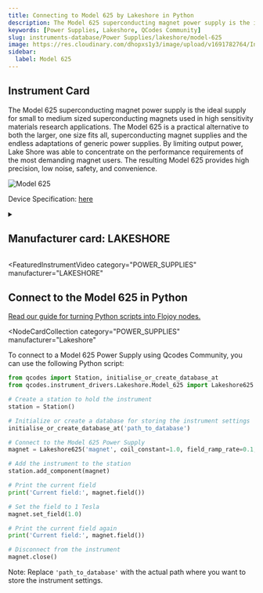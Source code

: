 ```yaml
---
title: Connecting to Model 625 by Lakeshore in Python
description: The Model 625 superconducting magnet power supply is the ideal supply for small to medium sized superconducting magnets used in high sensitivity materials research applications. The Model 625 is a practical alternative to both the larger, one size fits all, superconducting magnet supplies and the endless adaptations of generic power supplies. By limiting output power, Lake Shore was able to concentrate on the performance requirements of the most demanding magnet users. The resulting Model 625 provides high precision, low noise, safety, and convenience.
keywords: [Power Supplies, Lakeshore, QCodes Community]
slug: instruments-database/Power Supplies/lakeshore/model-625
image: https://res.cloudinary.com/dhopxs1y3/image/upload/v1691782764/Instruments/Power%20Supplies/Model-625/Model-625.png
sidebar:
  label: Model 625
---
```



## Instrument Card

The Model 625 superconducting magnet power supply is the ideal supply for small to medium sized superconducting magnets used in high sensitivity materials research applications. The Model 625 is a practical alternative to both the larger, one size fits all, superconducting magnet supplies and the endless adaptations of generic power supplies. By limiting output power, Lake Shore was able to concentrate on the performance requirements of the most demanding magnet users. The resulting Model 625 provides high precision, low noise, safety, and convenience.

![Model 625](https://res.cloudinary.com/dhopxs1y3/image/upload/v1691782764/Instruments/Power%20Supplies/Model-625/Model-625.png)

Device Specification: [here](https://www.lakeshore.com/docs/default-source/product-downloads/catalog/lstc_625_l.pdf?sfvrsn=35bdc355_1)

<details style={{ marginTop: "15px"}}>
<summary><h2 style={{display:'inline'}}>Manufacturer card: LAKESHORE</h2></summary>

![LAKESHORE](https://res.cloudinary.com/dhopxs1y3/image/upload/v1692813206/Instruments/Vendor%20Logos/Lakeshore_Cryotronics.png)

Supporting advanced scientific research, Lake Shore is a leading global innovator in measurement and control solutions.

- Headquarters: Westerville, Ohio, USA
- Yearly Revenue (millions, USD): 21.4
- Vendor Website: [here](https://www.lakeshore.com/home)

</details>


<FeaturedInstrumentVideo
  category="POWER_SUPPLIES"
  manufacturer="LAKESHORE"
></FeaturedInstrumentVideo>

## Connect to the Model 625 in Python

[Read our guide for turning Python scripts into Flojoy nodes.](https://docs.flojoy.ai/contribution/blocks/custom-flojoy-block/)


<Tabs>
<TabItem value="Flojoy" label="Flojoy" className="flojoy-instrument-tabs">

<NodeCardCollection
  category="POWER_SUPPLIES"
  manufacturer="Lakeshore"
></NodeCardCollection>

</TabItem>
<TabItem value="QCodes Community" label="QCodes Community">

To connect to a Model 625 Power Supply using Qcodes Community, you can use the following Python script:

```python
from qcodes import Station, initialise_or_create_database_at
from qcodes.instrument_drivers.Lakeshore.Model_625 import Lakeshore625

# Create a station to hold the instrument
station = Station()

# Initialize or create a database for storing the instrument settings
initialise_or_create_database_at('path_to_database')

# Connect to the Model 625 Power Supply
magnet = Lakeshore625('magnet', coil_constant=1.0, field_ramp_rate=0.1, address='GPIB0::1::INSTR')

# Add the instrument to the station
station.add_component(magnet)

# Print the current field
print('Current field:', magnet.field())

# Set the field to 1 Tesla
magnet.set_field(1.0)

# Print the current field again
print('Current field:', magnet.field())

# Disconnect from the instrument
magnet.close()
```

Note: Replace `'path_to_database'` with the actual path where you want to store the instrument settings.

</TabItem>
</Tabs>
